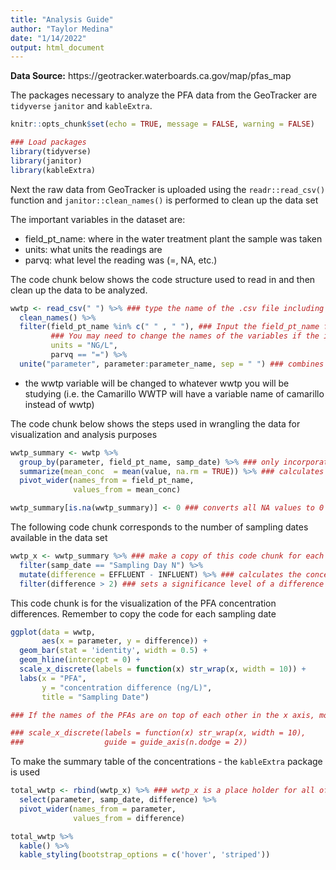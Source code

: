 ```yaml
---
title: "Analysis Guide"
author: "Taylor Medina"
date: "1/14/2022"
output: html_document
---
```


**Data Source:** https://geotracker.waterboards.ca.gov/map/pfas_map

The packages necessary to analyze the PFA data from the GeoTracker are
`tidyverse` `janitor` and `kableExtra`.

```r
knitr::opts_chunk$set(echo = TRUE, message = FALSE, warning = FALSE)

### Load packages
library(tidyverse)
library(janitor)
library(kableExtra)
```

Next the raw data from GeoTracker is uploaded using the `readr::read_csv()` function and `janitor::clean_names()` is performed to clean up the data set

The important variables in the dataset are:

- field_pt_name: where in the water treatment plant the sample was taken
- units: what units the readings are
- parvq: what level the reading was (=, NA, etc.)

The code chunk below shows the code structure used to read in and then clean up the data to be analyzed. 
```r
wwtp <- read_csv(" ") %>% ### type the name of the .csv file including the .csv
  clean_names() %>% 
  filter(field_pt_name %in% c(" " , " "), ### Input the field_pt_name for EFFLUENT and then INFLUENT
         ### You may need to change the names of the variables if the include numbers using mutate and case_when()
         units = "NG/L",
         parvq == "=") %>% 
  unite("parameter", parameter:parameter_name, sep = " ") ### combines two columns so the PFAs have the shorthand name and the full anme
```
* the wwtp variable will be changed to whatever wwtp you will be studying (i.e. the Camarillo WWTP will have a variable name of camarillo instead of wwtp)

The code chunk below shows the steps used in wrangling the data for visualization and analysis purposes
```r
wwtp_summary <- wwtp %>%
  group_by(parameter, field_pt_name, samp_date) %>% ### only incorporates the essential information
  summarize(mean_conc  = mean(value, na.rm = TRUE)) %>% ### calculates the mean concentration for each of the groups
  pivot_wider(names_from = field_pt_name,
              values_from = mean_conc)

wwtp_summary[is.na(wwtp_summary)] <- 0 ### converts all NA values to 0
```

The following code chunk corresponds to the number of sampling dates available in the data set
```r
wwtp_x <- wwtp_summary %>% ### make a copy of this code chunk for each sampling date and replace x with the sample number 
  filter(samp_date == "Sampling Day N") %>% 
  mutate(difference = EFFLUENT - INFLUENT) %>% ### calculates the concentration difference in the WWTP
  filter(difference > 2) ### sets a significance level of a difference of 2 ng/L
```

This code chunk is for the visualization of the PFA concentration differences. Remember to copy the code for each sampling date
```r
ggplot(data = wwtp,
       aes(x = parameter, y = difference)) +
  geom_bar(stat = 'identity', width = 0.5) +
  geom_hline(intercept = 0) +
  scale_x_discrete(labels = function(x) str_wrap(x, width = 10)) +
  labs(x = "PFA",
       y = "concentration difference (ng/L)",
       title = "Sampling Date")

### If the names of the PFAs are on top of each other in the x axis, modify the scale_x_discrete function in ggplot as:

### scale_x_discrete(labels = function(x) str_wrap(x, width = 10),
###                  guide = guide_axis(n.dodge = 2))
``` 

To make the summary table of the concentrations - the `kableExtra` package is used
```r
total_wwtp <- rbind(wwtp_x) %>% ### wwtp_x is a place holder for all of the sample dates there are
  select(parameter, samp_date, difference) %>% 
  pivot_wider(names_from = parameter,
              values_from = difference)

total_wwtp %>% 
  kable() %>% 
  kable_styling(bootstrap_options = c('hover', 'striped'))
```


